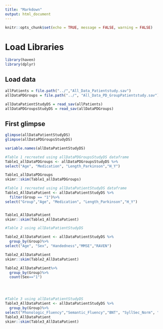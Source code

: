 ```yaml
---
title: "Markdown"
output: html_document
---
```


```r
knitr::opts_chunk$set(echo = TRUE, message = FALSE, warning = FALSE)
```

# Load Libraries
```r
library(haven)
library(dplyr)
```
 


## Load data
```r


allPatients = file.path("../","All_Data_Patientstudy.sav")
allDataPDGroups = file.path("../", "All_Data_PD_GroupPatientstudy.sav")

allDataPatientStudyDS = read_sav(allPatients)
allDataPDGroupsStudyDS = read_sav(allDataPDGroups)

```


## First glimpse
```r
glimpse(allDataPatientStudyDS)
glimpse(allDataPDGroupsStudyDS)
```
```r
variable.names(allDataPatientStudyDS)
```

```r
#Table 1 recreated using allDataPDGroupsStudyDS dataframe
Table1_allDataPDGroups <- allDataPDGroupsStudyDS %>%
select("Age", "Medication", "Length_Parkinson","H_Y")

Table1_allDataPDGroups
skimr::skim(Table1_allDataPDGroups)
```
```r
#Table 1 recreated using allDataPatientStudyDS dataframe
Table1_AllDataPatient <- allDataPatientStudyDS %>%
  filter(Group == "1")%>%
select("Group","Age", "Medication", "Length_Parkinson","H_Y")


Table1_AllDataPatient
skimr::skim(Table1_AllDataPatient)
```



```r
#Table 2 using allDataPatientStudyDS

Table2_AllDataPatient <- allDataPatientStudyDS %>%
  group_by(Group)%>%
select("Age", "Sex", "Handedness","MMSE","RAVEN")

Table2_AllDataPatient
skimr::skim(Table2_AllDataPatient)

Table2_AllDataPatient%>%
  group_by(Group)%>%
  count(Sex=="1")


  


```

```r
#Table 3 using allDataPatientStudyDS
Table3_AllDataPatient <- allDataPatientStudyDS %>%
  group_by(Group)%>%
select("Phonologic_Fluency","Semantic_Fluency","BNT", "SyllSec_Norm", "SyllSec_Ruis", "NPro_Dur_Norm","NPro_Dur_Ruis")
Table3_AllDataPatient
skimr::skim(Table3_AllDataPatient)

```









